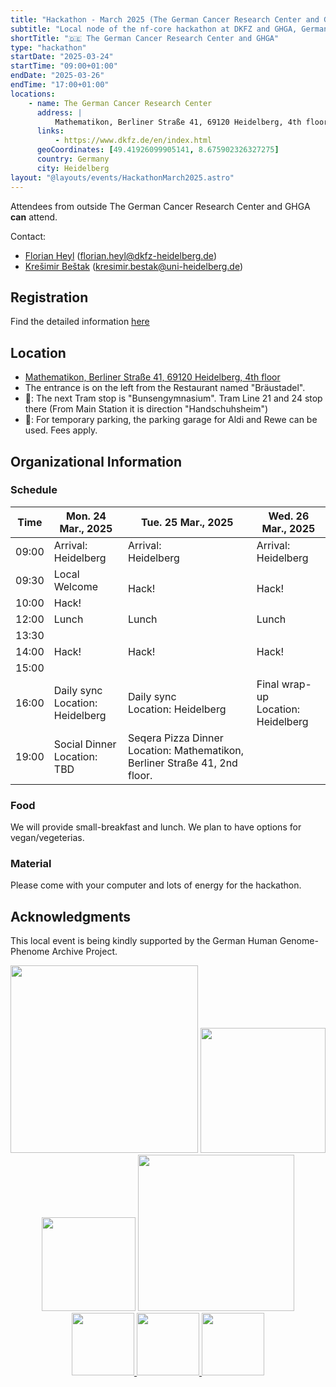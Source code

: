```yaml
---
title: "Hackathon - March 2025 (The German Cancer Research Center and GHGA)"
subtitle: "Local node of the nf-core hackathon at DKFZ and GHGA, Germany"
shortTitle: "🇩🇪 The German Cancer Research Center and GHGA"
type: "hackathon"
startDate: "2025-03-24"
startTime: "09:00+01:00"
endDate: "2025-03-26"
endTime: "17:00+01:00"
locations:
    - name: The German Cancer Research Center
      address: |
          Mathematikon, Berliner Straße 41, 69120 Heidelberg, 4th floor
      links:
          - https://www.dkfz.de/en/index.html
      geoCoordinates: [49.41926099905141, 8.675902326327275]
      country: Germany
      city: Heidelberg
layout: "@layouts/events/HackathonMarch2025.astro"
---
```


Attendees from outside The German Cancer Research Center and GHGA **can** attend.

Contact:

-   [<i class="fab fa-slack"></i> Florian Heyl](https://nfcore.slack.com/team/U03FJ8WHBBP) ([florian.heyl@dkfz-heidelberg.de](mailto:florian.heyl@dkfz-heidelberg.de))
-   [<i class="fab fa-slack"></i> Krešimir Beštak](https://nfcore.slack.com/team/U04T3LRQB5F) ([kresimir.bestak@uni-heidelberg.de](mailto:kresimir.bestak@uni-heidelberg.de))

## Registration

Find the detailed information [here](https://nf-co.re/events/2025/hackathon-march-2025)

## Location

-   [Mathematikon, Berliner Straße 41, 69120 Heidelberg, 4th floor](https://maps.app.goo.gl/Rd5D6oFDaNYMqUHA7)
-   The entrance is on the left from the Restaurant named "Bräustadel".
-   🚎: The next Tram stop is "Bunsengymnasium". Tram Line 21 and 24 stop there (From Main Station it is direction "Handschuhsheim")
-   🚗: For temporary parking, the parking garage for Aldi and Rewe can be used. Fees apply.

## Organizational Information

### Schedule

<div class="table-responsive">
    <table class="table table-hover table-sm table-bordered">
        <thead>
            <tr>
                <th>Time</th>
                <th>Mon. 24 Mar., 2025</th>
                <th>Tue. 25 Mar., 2025</th>
                <th>Wed. 26 Mar., 2025</th>
            </tr>
        </thead>
        <tbody>
            <tr>
                <td data-timestamp="1679900400" data-timeformat="HH:mm z">
                    09:00
                </td>
                <td rowspan="1">
                    Arrival:
                    <br />
                    Heidelberg
                </td>
                <td rowspan="1">
                    Arrival:
                    <br />
                    Heidelberg
                </td>
                <td rowspan="1">
                    Arrival:
                    <br />
                    Heidelberg
                </td>
            </tr>
            <tr>
                <td data-timestamp="1679902200" data-timeformat="HH:mm z">
                    09:30
                </td>
                <td rowspan="1">Local Welcome</td>
                <td rowspan="2">Hack!</td>
                <td rowspan="2">Hack!</td>
            </tr>
            <tr>
                <td data-timestamp="1679907600" data-timeformat="HH:mm z">
                    10:00
                </td>
                <td rowspan="1">Hack!</td>
            </tr>
            <tr>
                <td data-timestamp="1679869800" data-timeformat="HH:mm z">
                    12:00
                </td>
                <td rowspan="1">Lunch</td>
                <td rowspan="1">Lunch</td>
                <td rowspan="1">Lunch</td>
            </tr>
            <tr>
                <td data-timestamp="1679916600" data-timeformat="HH:mm z">
                    13:30
                </td>
                <td rowspan="3">Hack!</td>
                <td rowspan="3">Hack!</td>
                <td rowspan="3">Hack!</td>
            </tr>
            <tr>
                <td data-timestamp="1679918400" data-timeformat="HH:mm z">
                    14:00
                </td>
            </tr>
            <tr>
                <td data-timestamp="1679922000" data-timeformat="HH:mm z">
                    15:00
                </td>
            </tr>
            <tr>
                <td data-timestamp="1679925600" data-timeformat="HH:mm z">
                    16:00
                </td>
                <td>
                    Daily sync
                    <br />
                    Location: Heidelberg
                </td>
                <td>
                    Daily sync
                    <br />
                    Location: Heidelberg
                </td>
                <td>
                    Final wrap-up
                    <br />
                    Location: Heidelberg
                </td>
            </tr>
            <tr>
                <td data-timestamp="1679936400" data-timeformat="HH:mm z">
                    19:00
                </td>
                <td>
                    Social Dinner
                    <br />
                    Location: TBD
                </td>
                <td>
                    Seqera Pizza Dinner
                    <br />
                    Location: Mathematikon, Berliner Straße 41, 2nd floor.
                </td>
                <td></td>
            </tr>
        </tbody>
    </table>
</div>

### Food

We will provide small-breakfast and lunch. We plan to have options for vegan/vegeterias.

### Material

Please come with your computer and lots of energy for the hackathon.

## Acknowledgments

This local event is being kindly supported by the German Human Genome-Phenome Archive Project.

<div style="text-align: center;">
    <img src="https://www.ghga.de/fileadmin/user_upload/Bilder/Logo/GHGA_CMYK_Bright_Orange.svg" width="300"></img>
    <img src="https://nct.dkfz.de/typo3conf/ext/sitepackage/Resources/Public/Images/logo_nct_en.png" width="200"></img>
</div>

<div style="text-align: center;">
    <img src="https://www.ghga.de/fileadmin/user_upload/Bilder/Logo/Master-Logo.png" width="150"></img>
    <img src="https://www.ghga.de/fileadmin/user_upload/Bilder/Logo/dktk-logo.png" width="250"></img>
</div>

<div style="text-align: center;">
    <a href="https://genomic.social/@ghga">
        <img src="https://openmoji.org/data/color/svg/E05A.svg" width="100"></img>
    </a>
    <a href="https://www.linkedin.com/company/the-german-human-genome-phenome-archive/">
        <img src="https://openmoji.org/data/color/svg/E046.svg" width="100"></img>
    </a>
    <a href="https://bsky.app/profile/ghga.bsky.social">
        <img src="https://openmoji.org/data/color/svg/1F98B.svg" width="100"></img>
    </a>
</div>
